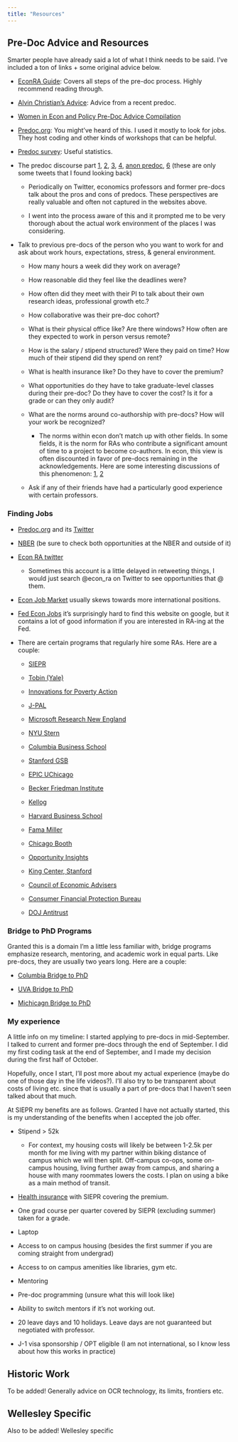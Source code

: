 ```yaml
---
title: "Resources"
---
```


## Pre-Doc Advice and Resources
Smarter people have already said a lot of what I think needs to be said. I've included a ton of links + some original advice below. 

- [EconRA Guide](https://raguide.github.io/): Covers all steps of the pre-doc process. Highly recommend reading through. 

- [Alvin Christian's Advice](https://www.alvinchristian.com/resources): Advice from a recent predoc. 

- [Women in Econ and Policy Pre-Doc Advice Compilation](https://us17.campaign-archive.com/?u=3d315482a01ddd29e7b7161ac&id=0c0e1b3460)

- [Predoc.org](https://predoc.org/): You might've heard of this. I used it mostly to look for jobs. They host coding and other kinds of workshops that can be helpful. 

- [Predoc survey](https://z-y-huang.github.io/predoc_survey/slides.pdf): Useful statistics.

- The predoc discourse part [1](https://twitter.com/kearney_melissa/status/1312236608004018178), [2](https://twitter.com/TrevonDLogan/status/1312410038414315525), [3](https://twitter.com/RhondaVSharpe/status/1312522833612861440), [4](https://twitter.com/Claudia_Sahm/status/1411678871393640452), [anon predoc](https://twitter.com/EconPreDocAnon), [6](https://twitter.com/ENPancotti/status/1282332401343946758) (these are only some tweets that I found looking back)
  
  - Periodically on Twitter, economics professors and former pre-docs talk about the pros and cons of predocs. These perspectives are really valuable and often not captured in the websites above. 
  
  - I went into the process aware of this and it prompted me to be very thorough about the actual work environment of the places I was considering. 
  
- Talk to previous pre-docs of the person who you want to work for and ask about work hours, expectations, stress, & general environment.

  - How many hours a week did they work on average?
  
  - How reasonable did they feel like the deadlines were? 
  
  - How often did they meet with their PI to talk about their own research ideas, professional growth etc.?
  
  - How collaborative was their pre-doc cohort?
  
  - What is their physical office like? Are there windows? How often are they expected to work in person versus remote?
  
  - How is the salary / stipend structured? Were they paid on time? How much of their stipend did they spend on rent? 
  
  - What is health insurance like? Do they have to cover the premium?
  
  - What opportunities do they have to take graduate-level classes during their pre-doc? Do they have to cover the cost? Is it for a grade or can they only audit? 
  
  
  - What are the norms around co-authorship with pre-docs? How will your work be recognized? 
  
    - The norms within econ don't match up with other fields. In some fields, it is the norm for RAs who contribute a significant amount of time to a project to become co-authors. In econ, this view is often discounted in favor of pre-docs remaining in the acknowledgements. Here are some interesting discussions of this phenomenon: [1](https://twitter.com/straightedge/status/1312636836771033089), [2](https://twitter.com/jonj/status/1354171126386208768)
  
  - Ask if any of their friends have had a particularly good experience with certain professors. 


### Finding Jobs

- [Predoc.org](https://predoc.org/opportunities) and its [Twitter](https://twitter.com/predoc_org)

- [NBER](https://www.nber.org/career-resources/research-assistant-positions-not-nber) (be sure to check both opportunities at the NBER and outside of it)

- [Econ RA twitter](https://twitter.com/econ_ra)

  - Sometimes this account is a little delayed in retweeting things, I would just search @econ_ra on Twitter to see opportunities that @ them. 
  
- [Econ Job Market](https://econjobmarket.org/market) usually skews towards more international positions.

- [Fed Econ Jobs](https://www.fedeconjobs.org/Branches/AllOpportunities.aspx) it's surprisingly hard to find this website on google, but it contains a lot of good information if you are interested in RA-ing at the Fed. 

- There are certain programs that regularly hire some RAs. Here are a couple:

  - [SIEPR](https://siepr.stanford.edu/programs/predoctoral-research-fellowship-opportunities)
  
  - [Tobin (Yale)](https://tobin.yale.edu/tobin-predoctoral-fellows)
  
  - [Innovations for Poverty Action](https://www.poverty-action.org/work-with-ipa/current-opportunities)
  
  - [J-PAL](https://www.povertyactionlab.org/careers)
  
  - [Microsoft Research New England](https://www.microsoft.com/en-us/research/theme/economics-and-computation/predoctoral-researchers/)
  
  - [NYU Stern](https://www.stern.nyu.edu/programs-admissions/phd/academics/pre-doctoral-program)
  
  - [Columbia Business School](https://academics.gsb.columbia.edu/predoctoral-research/predoctoral-fellows-program)
  
  - [Stanford GSB](https://www.gsb.stanford.edu/programs/research-fellows)
  
  - [EPIC UChicago](https://epic.uchicago.edu/predoctoral-fellows/)
  
  - [Becker Friedman Institute](https://bfi.uchicago.edu/info-for/prep/)
  
  - [Kellog](https://www.kellogg.northwestern.edu/research-support/research-fellows.aspx)
  
  - [Harvard Business School](https://www.hbs.edu/ra/pre-doctoral-ras/Pages/default.aspx)
  
  - [Fama Miller](https://research.chicagobooth.edu/famamiller/research/research-professionals)
  
  - [Chicago Booth](https://www.chicagobooth.edu/faculty/research-staff)
  
  - [Opportunity Insights](https://opportunityinsights.org/joinourteam/)
  
  - [King Center, Stanford](https://kingcenter.stanford.edu/opportunities/prospective-predoctoral-research-fellows)
  
  - [Council of Economic Advisers](https://www.whitehouse.gov/cea/work-for-us/research-assistant/)
  
  - [Consumer Financial Protection Bureau](https://www.consumerfinance.gov/about-us/careers/students-and-graduates/)
  
  - [DOJ Antitrust](https://www.justice.gov/atr/employment-opportunities-research-analysts)

### Bridge to PhD Programs

Granted this is a domain I'm a little less familiar with, bridge programs emphasize research, mentoring, and academic work in equal parts. Like pre-docs, they are usually two years long. Here are a couple:

  - [Columbia Bridge to PhD](https://bridgetophd.facultydiversity.columbia.edu/)
  
  - [UVA Bridge to PhD](https://graduate.as.virginia.edu/bridge-doctorate)
  
  - [Michicagn Bridge to PhD](https://michiganross.umich.edu/programs/phd/bridges-program)

### My experience
A little info on my timeline: I started applying to pre-docs in mid-September. I talked to current and former pre-docs through the end of September. I did my first coding task at the end of September, and I made my decision during the first half of October.

Hopefully, once I start, I'll post more about my actual experience (maybe do one of those day in the life videos?). I'll also try to be transparent about costs of living etc. since that is usually a part of pre-docs that I haven't seen talked about that much. 

At SIEPR my benefits are as follows. Granted I have not actually started, this is my understanding of the benefits when I accepted the job offer. 

  - Stipend > 52k  
  
    - For context, my housing costs will likely be between 1-2.5k per month for me living with my partner within biking distance of campus which we will then split. Off-campus co-ops, some on-campus housing, living further away from campus, and sharing a house with many roommates lowers the costs. I plan on using a bike as a main method of transit. 
  
  - [Health insurance](https://vaden.stanford.edu/insurance-referral-office/cardinal-care-overview-benefits) with SIEPR covering the premium.
  
  - One grad course per quarter covered by SIEPR (excluding summer) taken for a grade. 
  
  - Laptop
  
  - Access to on campus housing (besides the first summer if you are coming straight from undergrad)
  
  - Access to on campus amenities like libraries, gym etc. 
  
  - Mentoring
  
  - Pre-doc programming (unsure what this will look like)
  
  - Ability to switch mentors if it's not working out. 
  
  - 20 leave days and 10 holidays. Leave days are not guaranteed but negotiated with professor. 
  
  - J-1 visa sponsorship / OPT eligible (I am not international, so I know less about how this works in practice)

## Historic Work

To be added! Generally advice on OCR technology, its limits, frontiers etc.


## Wellesley Specific

Also to be added! Wellesley specific 

